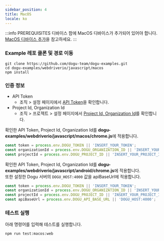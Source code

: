 ```yaml
---
sidebar_position: 4
title: MacOS
locale: ko
---
```



:::info PREREQUISITES
디바이스 팜에 MacOS 디바이스가 추가되어 있어야 합니다. [MacOS 디바이스 추가](/get-started/tutorials/device-farm/device/macos)을 참고하세요.
:::

### Example 레포 클론 및 경로 이동

```
git clone https://github.com/dogu-team/dogu-examples.git
cd dogu-examples/webdriverio/javascript/macos
npm install
```

<Tabs groupId="target" defaultValue="chrome" queryString>
<TabItem value="chrome" label="Chrome">

### 인증 정보
* API Token
  * 조직 > 설정 페이지에서 [API Token](/management/organization/settings#api-token)을 확인합니다.
* Project Id, Organization Id
  * 조직 > 프로젝트 > 설정 페이지에서 [Project Id, Organization Id](/management/project/settings#project-id)를 확인합니다.

<Tabs groupId="service" defaultValue="cloud" queryString>
<TabItem value="cloud" label="Cloud" default>

확인한 API Token, Project Id, Organization Id를 **dogu-examples/webdriverio/javascript/macos/chrome.js**에 적용합니다.

```javascript
const token = process.env.DOGU_TOKEN || 'INSERT_YOUR_TOKEN';
const organizationId = process.env.DOGU_ORGANIZATION_ID || 'INSERT_YOUR_ORGANIZATION_ID';
const projectId = process.env.DOGU_PROJECT_ID || 'INSERT_YOUR_PROJECT_ID';
```

</TabItem>
    
<TabItem value="self-hosted" label="Self-Hosted">

확인한 API Token, Project Id, Organization Id를 **dogu-examples/webdriverio/javascript/android/chrome.js**에 적용합니다.  
또한 설정한 Dogu 서버의 `DOGU_HOST:4000` 값을 apiBaseUrl에 적용합니다.

```javascript
const token = process.env.DOGU_TOKEN || 'INSERT_YOUR_TOKEN';
const organizationId = process.env.DOGU_ORGANIZATION_ID || 'INSERT_YOUR_ORGANIZATION_ID';
const projectId = process.env.DOGU_PROJECT_ID || 'INSERT_YOUR_PROJECT_ID';
const apiBaseUrl = process.env.DOGU_API_BASE_URL || 'DOGU_HOST:4000';
```

</TabItem>
</Tabs>

### 테스트 실행

아래 명령어를 입력해 테스트를 실행합니다.
```
npm run test:macos:web
```

</TabItem>
</Tabs>
